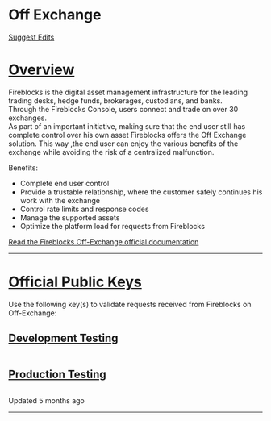   # Off Exchange

[Suggest Edits](/edit/off-exchange)

# [Overview](#overview)

Fireblocks is the digital asset management infrastructure for the leading trading desks, hedge funds, brokerages, custodians, and banks.  
Through the Fireblocks Console, users connect and trade on over 30 exchanges.  
As part of an important initiative, making sure that the end user still has complete control over his own asset Fireblocks offers the Off Exchange solution. This way ,the end user can enjoy the various benefits of the exchange while avoiding the risk of a centralized malfunction.

Benefits:

*   Complete end user control
*   Provide a trustable relationship, where the customer safely continues his work with the exchange
*   Control rate limits and response codes
*   Manage the supported assets
*   Optimize the platform load for requests from Fireblocks

[Read the Fireblocks Off-Exchange official documentation](https://fireblocks.github.io/fireblocks-off-exchange/)

* * *

# [Official Public Keys](#official-public-keys)

Use the following key(s) to validate requests received from Fireblocks on Off-Exchange:

## [Development Testing](#development-testing)
```

```
## [Production Testing](#production-testing)
```

```

Updated 5 months ago

* * *